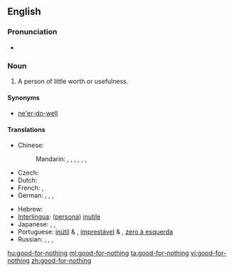 ==English==

===Pronunciation===
* {{audio|en-us-good-for-nothing.ogg|Audio (US)}}

===Noun===
{{en-noun|sg=[[good]]-[[for]]-[[nothing]]}}

# A person of little worth or usefulness.

====Synonyms====
* [[ne'er-do-well]]

====Translations====
{{trans-top|A person of little worth or usefulness}}
* Chinese:
*: Mandarin: {{t|zh|一無是處|sc=Hani}},  {{t|zh|一无是处|tr=yīwúshìchù|sc=Hani}},  {{t|zh|不稂不莠|tr=bùlángbùyǒu|sc=Hani}},  {{t|zh|窩囊|sc=Hani}},  {{t|zh|窝囊|tr=wōnang|sc=Hani}},  {{t|zh|沒出息|sc=Hani}},  {{t|zh|没出息|tr=méi chūxi|sc=Hani}}
* Czech: {{t-|cs|budižkničemu|m}}
* Dutch: {{t+|nl|nietsnut|m|f}}
* French: {{t+|fr|bon à rien|m}}, {{t+|fr|vaurien|m}}
* German: {{t|de|Taugenichts|m}},  {{t|de|Nichtsnutz|m}},  {{t|de|Herumtreiber}},  {{t|de|Tunichtgut|m}}
{{trans-mid}}
* Hebrew: {{t|he|לא יוצלח|m|tr=Lo Yuts'lahh|sc=Hebr}}
* [[Interlingua]]: ([[persona]]) [[inutile]]
* Japanese: {{t|ja|碌でなし|tr=ろくでなし, rokudenashi|sc=Jpan}},  {{t|ja|仕様の無い|tr=しようのない, shiyō-no nai|sc=Jpan}},  {{t|ja|下らない|tr=くだらない, kudaranai|sc=Jpan}}
* Portuguese: [[inútil]] {{m}} & {{f}}, [[imprestável]] {{m}} & {{f}}, [[zero à esquerda]] {{m}}
* Russian: {{t|ru|никчёмный|tr=nikčómnyj|sc=Cyrl}},  {{t|ru|бесполезный|tr=bespoléznyj|sc=Cyrl}},  {{t|ru|никудышний|tr=nikudýšnij|sc=Cyrl}},  {{t|ru|бездельник|m|tr=bezdél'nik|sc=Cyrl}}
{{trans-bottom}}

[[hu:good-for-nothing]]
[[ml:good-for-nothing]]
[[ta:good-for-nothing]]
[[vi:good-for-nothing]]
[[zh:good-for-nothing]]
